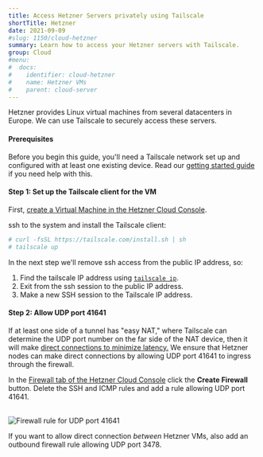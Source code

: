 ```yaml
---
title: Access Hetzner Servers privately using Tailscale
shortTitle: Hetzner
date: 2021-09-09
#slug: 1150/cloud-hetzner
summary: Learn how to access your Hetzner servers with Tailscale.
group: Cloud
#menu:
#  docs:
#    identifier: cloud-hetzner
#    name: Hetzner VMs
#    parent: cloud-server
---
```


Hetzner provides Linux virtual machines from several datacenters in Europe.
We can use Tailscale to securely access these servers.

#### Prerequisites

Before you begin this guide, you'll need a Tailscale network set up and configured with at
least one existing device. Read our [getting started guide](/kb/1017/install)
if you need help with this.

#### Step 1: Set up the Tailscale client for the VM

First, [create a Virtual Machine in the Hetzner Cloud Console](https://console.hetzner.cloud/).

ssh to the system and install the Tailscale client:

```sh
# curl -fsSL https://tailscale.com/install.sh | sh
# tailscale up
```

In the next step we'll remove ssh access from the public IP address, so:

1. Find the tailscale IP address using [`tailscale ip`](/kb/1080/cli#ip).
1. Exit from the ssh session to the public IP address.
1. Make a new SSH session to the Tailscale IP address.

#### Step 2: Allow UDP port 41641

If at least one side of a tunnel has "easy NAT," where Tailscale can determine the UDP port
number on the far side of the NAT device, then it will make
[direct connections to minimize latency.](/blog/how-tailscale-works/)
We ensure that Hetzner nodes can make direct connections by allowing UDP port 41641 to ingress
through the firewall.

In the [Firewall tab of the Hetzner Cloud Console](https://console.hetzner.cloud/) click
the **Create Firewall** button. Delete the SSH and ICMP rules and add a rule allowing UDP
port 41641.

<br />
<Image
  src="/images/solutions/cloud-hetzner/hetzner-firewall.jpg"
  className="bordered"
  alt="Firewall rule for UDP port 41641"
  width={1950}
  height={898}
/>

If you want to allow direct connection _between_ Hetzner VMs, also add an outbound firewall rule
allowing UDP port 3478.

